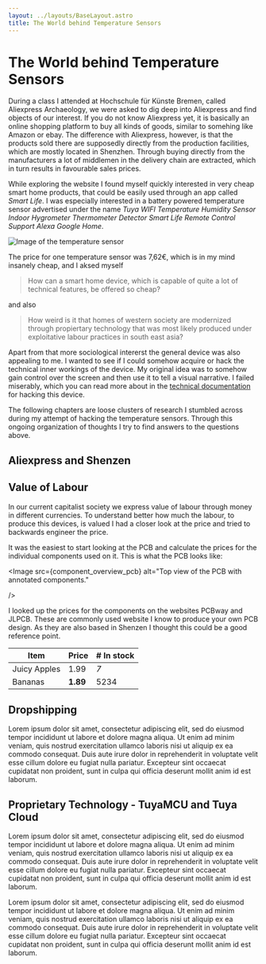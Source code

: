 ```yaml
---
layout: ../layouts/BaseLayout.astro
title: The World behind Temperature Sensors
---
```



# The World behind Temperature Sensors

During a class I attended at Hochschule für Künste Bremen, called Aliexpress Archaeology, we were asked to dig deep into Aliexpress and find objects of our interest. If you do not know Aliexpress yet, it is basically an online shopping platform to buy all kinds of goods, similar to somehing like Amazon or ebay. The difference with Aliexpress, however, is that the products sold there are supposedly directly from the production facilities, which are mostly located in Shenzhen. Through buying directly from the manufacturers a lot of middlemen in the delivery chain are extracted, which in turn results in favourable sales prices.

While exploring the website I found myself quickly interested in very cheap smart home products, that could be easily used through an app called _Smart Life_. I was especially interested in a battery powered temperature sensor advertised under the name _Tuya WIFI Temperature Humidity Sensor Indoor Hygrometer Thermometer Detector Smart Life Remote Control Support Alexa Google Home_.

![Image of the temperature sensor](https://ae01.alicdn.com/kf/A3e71cf860e764a8f82a29515653d37898/Tuya-WIFI-Temperature-Humidity-Sensor-Indoor-Hygrometer-Thermometer-Detector-Smart-Life-Remote-Control-Support-Alexa-Google.png_.webp)

The price for one temperature sensor was 7,62€, which is in my mind insanely cheap, and I aksed myself

> How can a smart home device, which is capable of quite a lot of technical features, be offered so cheap?

and also

> How weird is it that homes of western society are modernized through propiertary technology that was most likely produced under exploitative labour practices in south east asia?

Apart from that more sociological intererst the general device was also appealing to me. I wanted to see if I could somehow acquire or hack the technical inner workings of the device. My original idea was to somehow gain control over the screen and then use it to tell a visual narrative. I failed miserably, which you can read more about in the [technical documentation](/hacking-temperature-sensors) for hacking this device.

The following chapters are loose clusters of research I stumbled across during my attempt of hacking the temperature sensors. Through this ongoing organization of thoughts I try to find answers to the questions above.

## Aliexpress and Shenzen

## Value of Labour

In our current capitalist society we express value of labour through money in different currencies. To understand better how much the labour, to produce this devices, is valued I had a closer look at the price and tried to backwards engineer the price.

It was the easiest to start looking at the PCB and calculate the prices for the individual components used on it. This is what the PCB looks like:

<Image
	src={component_overview_pcb}
	alt="Top view of the PCB with annotated components."

/>

I looked up the prices for the components on the websites PCBway and JLPCB. These are commonly used website I know to produce your own PCB design. As they are also based in Shenzen I thought this could be a good reference point.

| Item         | Price    | # In stock |
| ------------ | -------- | ---------- |
| Juicy Apples | 1.99     | _7_        |
| Bananas      | **1.89** | 5234       |

## Dropshipping

Lorem ipsum dolor sit amet, consectetur adipiscing elit, sed do eiusmod tempor incididunt ut labore et dolore magna aliqua. Ut enim ad minim veniam, quis nostrud exercitation ullamco laboris nisi ut aliquip ex ea commodo consequat. Duis aute irure dolor in reprehenderit in voluptate velit esse cillum dolore eu fugiat nulla pariatur. Excepteur sint occaecat cupidatat non proident, sunt in culpa qui officia deserunt mollit anim id est laborum.

## Proprietary Technology - TuyaMCU and Tuya Cloud

Lorem ipsum dolor sit amet, consectetur adipiscing elit, sed do eiusmod tempor incididunt ut labore et dolore magna aliqua. Ut enim ad minim veniam, quis nostrud exercitation ullamco laboris nisi ut aliquip ex ea commodo consequat. Duis aute irure dolor in reprehenderit in voluptate velit esse cillum dolore eu fugiat nulla pariatur. Excepteur sint occaecat cupidatat non proident, sunt in culpa qui officia deserunt mollit anim id est laborum.

Lorem ipsum dolor sit amet, consectetur adipiscing elit, sed do eiusmod tempor incididunt ut labore et dolore magna aliqua. Ut enim ad minim veniam, quis nostrud exercitation ullamco laboris nisi ut aliquip ex ea commodo consequat. Duis aute irure dolor in reprehenderit in voluptate velit esse cillum dolore eu fugiat nulla pariatur. Excepteur sint occaecat cupidatat non proident, sunt in culpa qui officia deserunt mollit anim id est laborum.
